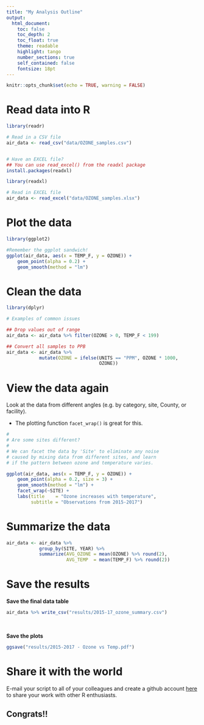 ```yaml
---
title: "My Analysis Outline"
output: 
  html_document:
    toc: false
    toc_depth: 2
    toc_float: true
    theme: readable
    highlight: tango
    number_sections: true
    self_contained: false
    fontsize: 18pt
---
```


```r
knitr::opts_chunk$set(echo = TRUE, warning = FALSE)
```


# Read data into R
```r
library(readr)

# Read in a CSV file
air_data <- read_csv("data/OZONE_samples.csv")


# Have an EXCEL file?
## You can use read_excel() from the readxl package
install.packages(readxl)

library(readxl)

# Read in EXCEL file
air_data <- read_excel("data/OZONE_samples.xlsx")

```

# Plot the data
```r
library(ggplot2)

#Remember the ggplot sandwich!
ggplot(air_data, aes(x = TEMP_F, y = OZONE)) + 
    geom_point(alpha = 0.2) +
    geom_smooth(method = "lm")
```


# Clean the data
```r
library(dplyr)

# Examples of common issues 

## Drop values out of range
air_data <- air_data %>% filter(OZONE > 0, TEMP_F < 199) 

## Convert all samples to PPB
air_data <- air_data %>% 
            mutate(OZONE = ifelse(UNITS == "PPM", OZONE * 1000, 
                                  OZONE)) 
```


# View the data again

Look at the data from different angles (e.g. by category, site, County, or facility). 

- The plotting function `facet_wrap()` is great for this.

```r
#
# Are some sites different?  
#
# We can facet the data by 'Site' to eliminate any noise 
# caused by mixing data from different sites, and learn 
# if the pattern between ozone and temperature varies.

ggplot(air_data, aes(x = TEMP_F, y = OZONE)) + 
    geom_point(alpha = 0.2, size = 3) +
    geom_smooth(method = "lm") + 
    facet_wrap(~SITE) +
    labs(title    = "Ozone increases with temperature", 
         subtitle = "Observations from 2015-2017")
```


# Summarize the data
```r
air_data <- air_data %>% 
            group_by(SITE, YEAR) %>% 
            summarize(AVG_OZONE = mean(OZONE) %>% round(2),
                      AVG_TEMP  = mean(TEMP_F) %>% round(2))
```


# Save the results

__Save the final data table__
```r
air_data %>% write_csv("results/2015-17_ozone_summary.csv")
```


<br>

__Save the plots__
```r
ggsave("results/2015-2017 - Ozone vs Temp.pdf")
```



# Share it with the world

E-mail your script to all of your colleagues and create a github account [here](https://github.com/) to share your work with other R enthusiasts. 


## Congrats!!

<br><br>

